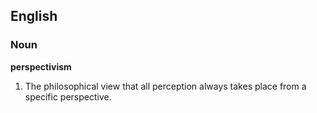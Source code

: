 ==English==

===Noun===

'''perspectivism'''

#The philosophical view that all perception always takes place from a specific perspective.